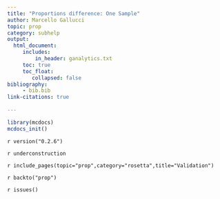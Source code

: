 ```yaml
---
title: "Proportions difference: One Sample"
author: Marcello Gallucci 
topic: prop
category: subhelp
output: 
  html_document:
     includes:
         in_header: ganalytics.txt
     toc: true
     toc_float:
        collapsed: false
bibliography: 
     - bib.bib
link-citations: true
        
---
```



```r
library(mcdocs)
mcdocs_init()
```

`r version("0.2.6")`

`r underconstruction`

`r include_pages(topic="prop",category="rosetta",title="Validation")`

`r backto("prop")`

`r issues()`
